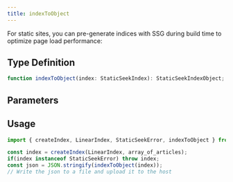 ```yaml
---
title: indexToObject
---
```


For static sites, you can pre-generate indices with SSG during build time to optimize page load performance:

## Type Definition

```typescript
function indexToObject(index: StaticSeekIndex): StaticSeekIndexObject;
```

## Parameters

## Usage

```typescript
import { createIndex, LinearIndex, StaticSeekError, indexToObject } from "staticseek"

const index = createIndex(LinearIndex, array_of_articles);
if(index instanceof StaticSeekError) throw index;
const json = JSON.stringify(indexToObject(index));
// Write the json to a file and upload it to the host
```

